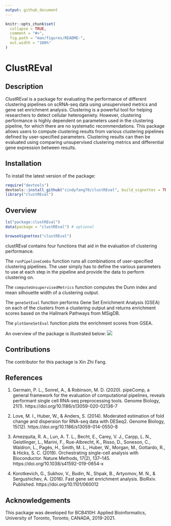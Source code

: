 ```yaml
---
output: github_document
---
```


<!-- README.md is generated from README.Rmd. Please edit that file -->

```r
knitr::opts_chunk$set(
  collapse = TRUE,
  comment = "#>",
  fig.path = "man/figures/README-",
  out.width = "100%"
)
```
# ClustREval
<!-- badges: start -->
<!-- badges: end -->

## Description

ClustREval is a package for evaluating the performance of different clustering pipelines on scRNA-seq data using unsupervised metrics and gene set enrichment analysis. Clustering is a powerful tool for helping researchers to detect cellular heterogeniety. However, clustering performance is highly dependent on parameters used in the clustering pipeline, for which there are no systematic recommendations. This package allows users to compute clustering results from various clustering pipelines defined by user-specified parameters. Clustering results can then be evaluated using comparing unsupervised clustering metrics and differential gene expression between results.

## Installation

To install the latest version of the package:

``` r
require("devtools")
devtools::install_github("cindyfang70/clustREval", build_vignettes = TRUE)
library("clustREval")
```

## Overview

``` r
ls("package:clustREval")
data(package = "clustREval") # optional
```
``` r
browseVignettes("clustREval")
```
clustREval contains four functions that aid in the evaluation of clustering performance. 

The ``` runPipelineCombs``` function runs all combinations of user-specified clustering pipelines. The user simply has to define the various parameters to use at each step in the pipeline and provide the data to perform clustering on.

The ``` computeUnsupervisedMetrics``` function computes the Dunn index and mean silhouette width of a clustering output.

The ``` geneSetEval``` function performs Gene Set Enrichment Analysis (GSEA) on each of the clusters from a clustering output and returns enrichment scores based on the Hallmark Pathways from MSigDB.

The ```plotGeneSetEval``` function plots the enrichment scores from GSEA. 

An overview of the package is illustrated below:
![](./inst/extdata/files.png)


## Contributions
The contributor for this package is Xin Zhi Fang.


## References 
1. Germain, P. L., Sonrel, A., & Robinson, M. D. (2020). pipeComp, a general framework for the evaluation of computational pipelines, reveals performant single cell RNA-seq preprocessing tools. Genome Biology, 21(1). https://doi.org/10.1186/s13059-020-02136-7

2. Love, M. I., Huber, W., & Anders, S. (2014). Moderated estimation of fold change and dispersion for RNA-seq data with DESeq2. Genome Biology, 15(12). https://doi.org/10.1186/s13059-014-0550-8

3. Amezquita, R. A., Lun, A. T. L., Becht, E., Carey, V. J., Carpp, L. N., Geistlinger, L., Marini, F., Rue-Albrecht, K., Risso, D., Soneson, C., Waldron, L., Pagès, H., Smith, M. L., Huber, W., Morgan, M., Gottardo, R., & Hicks, S. C. (2019). Orchestrating single-cell analysis with Bioconductor. Nature Methods, 17(2), 137–145. https://doi.org/10.1038/s41592-019-0654-x

4. Korotkevich, G., Sukhov, V., Budin, N., Shpak, B., Artyomov, M. N., & Sergushichev, A. (2016). Fast gene set enrichment analysis. BioRxiv. Published. https://doi.org/10.1101/060012


## Acknowledgements

This package was developed for BCB410H: Applied Bioinformatics, University of Toronto, Toronto, CANADA, 2019-2021.

